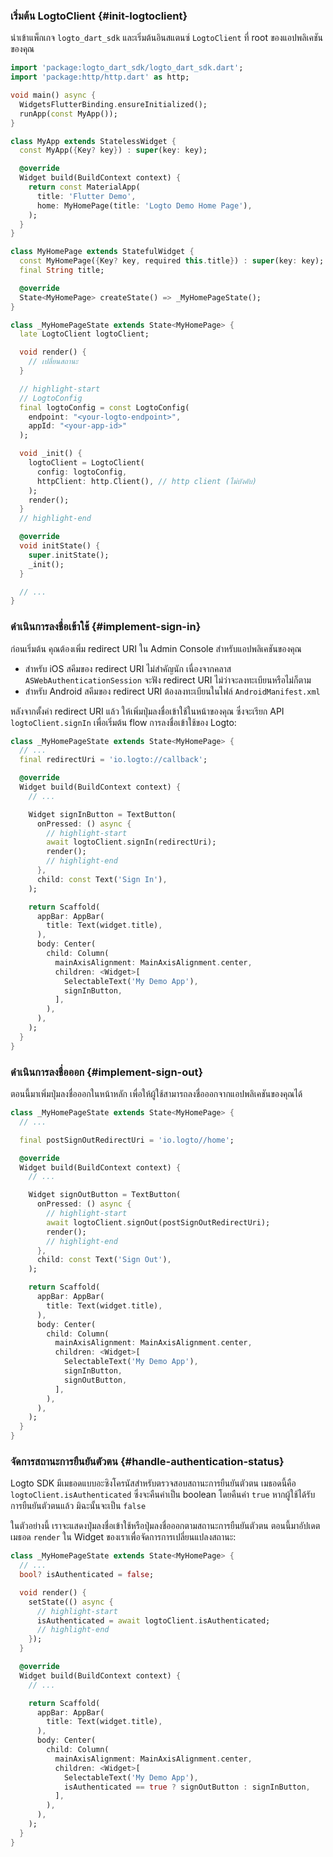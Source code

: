 
### เริ่มต้น LogtoClient \{#init-logtoclient}

นำเข้าแพ็กเกจ `logto_dart_sdk` และเริ่มต้นอินสแตนซ์ `LogtoClient` ที่ root ของแอปพลิเคชันของคุณ

```dart title="lib/main.dart"
import 'package:logto_dart_sdk/logto_dart_sdk.dart';
import 'package:http/http.dart' as http;

void main() async {
  WidgetsFlutterBinding.ensureInitialized();
  runApp(const MyApp());
}

class MyApp extends StatelessWidget {
  const MyApp({Key? key}) : super(key: key);

  @override
  Widget build(BuildContext context) {
    return const MaterialApp(
      title: 'Flutter Demo',
      home: MyHomePage(title: 'Logto Demo Home Page'),
    );
  }
}

class MyHomePage extends StatefulWidget {
  const MyHomePage({Key? key, required this.title}) : super(key: key);
  final String title;

  @override
  State<MyHomePage> createState() => _MyHomePageState();
}

class _MyHomePageState extends State<MyHomePage> {
  late LogtoClient logtoClient;

  void render() {
    // เปลี่ยนสถานะ
  }

  // highlight-start
  // LogtoConfig
  final logtoConfig = const LogtoConfig(
    endpoint: "<your-logto-endpoint>",
    appId: "<your-app-id>"
  );

  void _init() {
    logtoClient = LogtoClient(
      config: logtoConfig,
      httpClient: http.Client(), // http client (ไม่บังคับ)
    );
    render();
  }
  // highlight-end

  @override
  void initState() {
    super.initState();
    _init();
  }

  // ...
}
```

### ดำเนินการลงชื่อเข้าใช้ \{#implement-sign-in}

<SignInFlowSummary />

ก่อนเริ่มต้น คุณต้องเพิ่ม redirect URI ใน Admin Console สำหรับแอปพลิเคชันของคุณ

<ConfigureRedirectUri
  figureSrc="/img/assets/flutter-redirect-uri.png"
  redirectUri="io.logto://callback"
/>

- สำหรับ iOS สคีมของ redirect URI ไม่สำคัญนัก เนื่องจากคลาส `ASWebAuthenticationSession` จะฟัง redirect URI ไม่ว่าจะลงทะเบียนหรือไม่ก็ตาม
- สำหรับ Android สคีมของ redirect URI ต้องลงทะเบียนในไฟล์ `AndroidManifest.xml`

หลังจากตั้งค่า redirect URI แล้ว ให้เพิ่มปุ่มลงชื่อเข้าใช้ในหน้าของคุณ ซึ่งจะเรียก API `logtoClient.signIn` เพื่อเริ่มต้น flow การลงชื่อเข้าใช้ของ Logto:

```dart title="lib/main.dart"
class _MyHomePageState extends State<MyHomePage> {
  // ...
  final redirectUri = 'io.logto://callback';

  @override
  Widget build(BuildContext context) {
    // ...

    Widget signInButton = TextButton(
      onPressed: () async {
        // highlight-start
        await logtoClient.signIn(redirectUri);
        render();
        // highlight-end
      },
      child: const Text('Sign In'),
    );

    return Scaffold(
      appBar: AppBar(
        title: Text(widget.title),
      ),
      body: Center(
        child: Column(
          mainAxisAlignment: MainAxisAlignment.center,
          children: <Widget>[
            SelectableText('My Demo App'),
            signInButton,
          ],
        ),
      ),
    );
  }
}
```

### ดำเนินการลงชื่อออก \{#implement-sign-out}

<ConfigurePostSignOutRedirectUri
  figureSrc="/img/assets/flutter-post-sign-out-redirect-uri.png"
  postSignOutRedirectUri="io.logto://callback"
/>

ตอนนี้มาเพิ่มปุ่มลงชื่อออกในหน้าหลัก เพื่อให้ผู้ใช้สามารถลงชื่อออกจากแอปพลิเคชันของคุณได้

```dart title="lib/main.dart"
class _MyHomePageState extends State<MyHomePage> {
  // ...

  final postSignOutRedirectUri = 'io.logto//home';

  @override
  Widget build(BuildContext context) {
    // ...

    Widget signOutButton = TextButton(
      onPressed: () async {
        // highlight-start
        await logtoClient.signOut(postSignOutRedirectUri);
        render();
        // highlight-end
      },
      child: const Text('Sign Out'),
    );

    return Scaffold(
      appBar: AppBar(
        title: Text(widget.title),
      ),
      body: Center(
        child: Column(
          mainAxisAlignment: MainAxisAlignment.center,
          children: <Widget>[
            SelectableText('My Demo App'),
            signInButton,
            signOutButton,
          ],
        ),
      ),
    );
  }
}
```

### จัดการสถานะการยืนยันตัวตน \{#handle-authentication-status}

Logto SDK มีเมธอดแบบอะซิงโครนัสสำหรับตรวจสอบสถานะการยืนยันตัวตน เมธอดนี้คือ `logtoClient.isAuthenticated` ซึ่งจะคืนค่าเป็น boolean โดยคืนค่า `true` หากผู้ใช้ได้รับการยืนยันตัวตนแล้ว มิฉะนั้นจะเป็น `false`

ในตัวอย่างนี้ เราจะแสดงปุ่มลงชื่อเข้าใช้หรือปุ่มลงชื่อออกตามสถานะการยืนยันตัวตน ตอนนี้มาอัปเดตเมธอด `render` ใน Widget ของเราเพื่อจัดการการเปลี่ยนแปลงสถานะ:

```dart title="lib/main.dart"
class _MyHomePageState extends State<MyHomePage> {
  // ...
  bool? isAuthenticated = false;

  void render() {
    setState(() async {
      // highlight-start
      isAuthenticated = await logtoClient.isAuthenticated;
      // highlight-end
    });
  }

  @override
  Widget build(BuildContext context) {
    // ...

    return Scaffold(
      appBar: AppBar(
        title: Text(widget.title),
      ),
      body: Center(
        child: Column(
          mainAxisAlignment: MainAxisAlignment.center,
          children: <Widget>[
            SelectableText('My Demo App'),
            isAuthenticated == true ? signOutButton : signInButton,
          ],
        ),
      ),
    );
  }
}
```

<Checkpoint />
